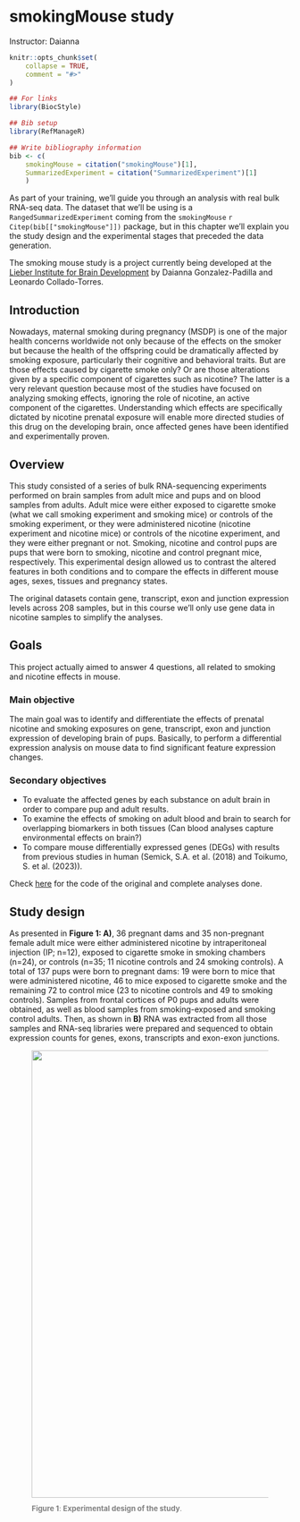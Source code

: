 # smokingMouse study

Instructor: Daianna

```r
knitr::opts_chunk$set(
    collapse = TRUE,
    comment = "#>"
)
```

```r
## For links
library(BiocStyle)

## Bib setup
library(RefManageR)

## Write bibliography information
bib <- c(
    smokingMouse = citation("smokingMouse")[1],
    SummarizedExperiment = citation("SummarizedExperiment")[1]
    )
```


As part of your training, we'll guide you through an analysis with real bulk RNA-seq data. 
The dataset that we'll be using is a `RangedSummarizedExperiment` coming from the `smokingMouse` `r Citep(bib[["smokingMouse"]])` package, but in this chapter we'll explain you the study design and the experimental stages that preceded the data generation. 

The smoking mouse study is a project currently being developed at the [Lieber Institute for Brain Development](https://www.libd.org) by Daianna Gonzalez-Padilla and Leonardo Collado-Torres. 

## Introduction 
Nowadays, maternal smoking during pregnancy (MSDP) is one of the major health concerns worldwide not only because of the effects on the smoker but because the health of the offspring could be dramatically affected by smoking exposure, particularly their cognitive and behavioral traits. But are those effects caused by cigarette smoke only? Or are those alterations given by a specific component of cigarettes such as nicotine? The latter is a very relevant question because most of the studies have focused on analyzing smoking effects, ignoring the role of nicotine, an active component of the cigarettes. Understanding which effects are specifically dictated by nicotine prenatal exposure will enable more directed studies of this drug on the developing brain, once affected genes have been identified and experimentally proven.

## Overview
This study consisted of a series of bulk RNA-sequencing experiments performed on brain samples from adult mice and pups and on blood samples from adults. Adult mice were either exposed to cigarette smoke (what we call smoking experiment and smoking mice) or controls of the smoking experiment, or they were administered nicotine (nicotine experiment and nicotine mice) or controls of the nicotine experiment, and they were either pregnant or not. Smoking, nicotine and control pups are pups that were born to smoking, nicotine and control pregnant mice, respectively. This experimental design allowed us to contrast the altered features in both conditions and to compare the effects in different mouse ages, sexes, tissues and pregnancy states. 

The original datasets contain gene, transcript, exon and junction expression levels across 208 samples, but in this course we'll only use gene data in nicotine samples to simplify the analyses.

## Goals

This project actually aimed to answer 4 questions, all related to smoking and nicotine effects in mouse.

### Main objective
The main goal was to identify and differentiate the effects of prenatal nicotine and smoking exposures on gene, transcript, exon and junction expression of developing brain of pups. Basically, to perform a differential expression analysis on mouse data to find significant feature expression changes. 

### Secondary objectives

* To evaluate the affected genes by each substance on adult brain in order to compare pup and adult results.
* To examine the effects of smoking on adult blood and brain to search for overlapping biomarkers in both tissues (Can blood analyses capture environmental effects on brain?)
* To compare mouse differentially expressed genes (DEGs) with results from previous studies in human (Semick, S.A. et al. (2018) and  Toikumo, S. et al. (2023)). 

Check [here](https://github.com/LieberInstitute/smokingMouse_Indirects/tree/main/code) for the code of the original and complete analyses done.

## Study design
As presented in **Figure 1: A)**, 36 pregnant dams and 35 non-pregnant female adult mice were either administered nicotine by intraperitoneal injection (IP; n=12), exposed to cigarette smoke in smoking chambers (n=24), or controls (n=35; 11 nicotine controls and 24 smoking controls). A total of 137 pups were born to pregnant dams: 19 were born to mice that were administered nicotine, 46 to mice exposed to cigarette smoke and the remaining 72 to control mice (23 to nicotine controls and 49 to smoking controls). Samples from frontal cortices of P0 pups and adults were obtained, as well as blood samples from smoking-exposed and smoking control adults. Then, as shown in **B)** RNA was extracted from all those samples and RNA-seq libraries were prepared and sequenced to obtain expression counts for genes, exons, transcripts and exon-exon junctions.

<figure>
  <img src="http://research.libd.org/smokingMouse/reference/figures/Study_design.png" align="center" width="800px" />
  <figcaption style="color: gray; line-height: 0.88; text-align: justify"><font size="-1.5"><b>Figure 1</b>: <b>Experimental design of the study</b>. 

 </figcaption>
</figure>

